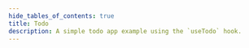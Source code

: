 ---
hide_tables_of_contents: true
title: Todo
description: A simple todo app example using the `useTodo` hook.
---

<TodoApp />